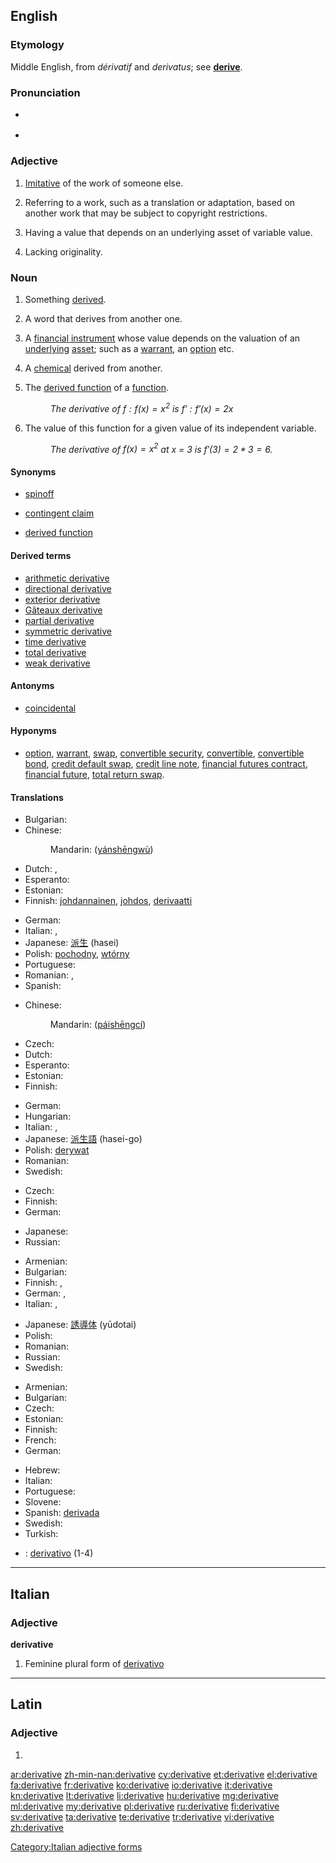 ==English==
{{wikipedia|dab=Derivative (disambiguation)|mul=Derivative}}

===Etymology===
Middle English, from {{etyl|fr}} ''dérivatif'' and {{etyl|la}} ''derivatus''; see '''[[derive]]'''.

===Pronunciation===
* {{a|UK}} {{IPA|/dɪˈɹɪvətɪv/}}
* {{audio|en-us-derivative.ogg|Audio (US)}}

===Adjective===
{{en-adj}}

# [[imitative|Imitative]] of the work of someone else.
# {{legal|copyright}} Referring to a work, such as a translation or adaptation, based on another work that may be subject to copyright restrictions.
# {{finance}} Having a value that depends on an underlying asset of variable value.
# Lacking originality.

===Noun===
{{en-noun}}

# Something [[derive|derived]].
# {{linguistics}} A word that derives from another one.
# {{finance}} A [[financial instrument]] whose value depends on the valuation of an [[underlying]] [[asset]]; such as a [[warrant]], an [[option]] etc.
# {{chemistry}} A [[chemical]] derived from another.
# {{calculus}} The [[derived function]] of a [[function]].
#: ''The derivative of <math>f:f(x) = x^2</math> is <math>f':f'(x) = 2x</math>''
# {{calculus}} The value of this function for a given value of its independent variable.
#: ''The derivative of <math>f(x) = x^2</math> at x = 3 is <math>f'(3) = 2 * 3 = 6</math>.''

====Synonyms====
* {{sense|something derived}} [[spinoff]]
* {{sense|finance}} [[contingent claim]]
* {{sense|in analysis: function}} [[derived function]]

====Derived terms====
* [[arithmetic derivative]]
* [[directional derivative]]
* [[exterior derivative]]
* [[Gâteaux derivative]]
* [[partial derivative]]
* [[symmetric derivative]]
* [[time derivative]]
* [[total derivative]]
* [[weak derivative]]

====Antonyms====
* [[coincidental]]

====Hyponyms====
* {{sense|finance}} [[option]], [[warrant]], [[swap]], [[convertible security]], [[convertible]], [[convertible bond]], [[credit default swap]], [[credit line note]], [[financial futures contract]], [[financial future]], [[total return swap]].

====Translations====
{{trans-top|something derived}}
* Bulgarian: {{t+|bg|производно|n}}
* Chinese:
*: Mandarin: {{zh-ts|[[衍生]][[物]]|[[衍生]][[物]]}} ([[yán]][[shēng]][[wù]])
* Dutch: {{t-|nl|afgeleide|f}}, {{t+|nl|derivaat|n}}
* Esperanto: {{t-|eo|derivaĵo}}
* Estonian: {{t-|et|tuletis}}
* Finnish: [[johdannainen]], [[johdos]], [[derivaatti]]
{{trans-mid}}
* German: {{t+|de|Ableitung|f}}
* Italian: {{t+|it|derivato|m}}, {{t+|it|derivata|f}}
* Japanese: [[派生]] (hasei)
* Polish: [[pochodny]], [[wtórny]]
* Portuguese: {{t+|pt|derivado|m}}
* Romanian: {{t-|ro|derivat|m}}, {{t-|ro|derivată|f}}
* Spanish: {{t-|es|derivado}}
{{trans-bottom}}

{{trans-top|word that derives from another}}
* Chinese:
*: Mandarin: {{zh-ts|[[派生]][[詞]]|[[派生]][[词]]}} ([[pái]][[shēng]][[cí]])
* Czech: {{t-|cs|odvozenina|f}}
* Dutch: {{t+|nl|afleiding|f}}
* Esperanto: {{t-|eo|derivaĵo}}
* Estonian: {{t-|et|tuletis}}
* Finnish: {{t+|fi|johdos}}
{{trans-mid}}
* German: {{t+|de|Ableitung|f}}
* Hungarian: {{t-|hu|származékszó}}
* Italian: {{t+|it|derivato|m}}, {{t+|it|derivata|f}}
* Japanese: [[派生語]] (hasei-go)
* Polish: [[derywat]] {{m}}
* Romanian: {{t-|ro|derivat|n}}
* Swedish: {{t+|sv|avledning|c}}
{{trans-bottom}}

{{trans-top|financial instrument whose value depends on the valuation of an underlying instrument}}
* Czech: {{t-|cs|derivát|m}}
* Finnish: {{t+|fi|johdannainen}}
* German: {{t+|de|Derivat|n}}
{{trans-mid}}
* Japanese: {{t+|ja|デリバティブ|tr=deribathibu}}
* Russian: {{t+|ru|дериватив|m}}
{{trans-bottom}}

{{trans-top|chemical derived from another}}
* Armenian: {{t-|hy|ածանցյալ|tr=acancʿyal|sc=Armn}}
* Bulgarian: {{t+|bg|производно}}
* Finnish: {{t+|fi|johdos}}, {{t+|fi|johdannainen}}
* German: {{t+|de|Abkömmling|m}}, {{t+|de|Derivat|n}}
* Italian: {{t+|it|derivato|m}}, {{t+|it|derivata|f}}
{{trans-mid}}
* Japanese: [[誘導体]] (yūdotai)
* Polish: {{t+|pl|pochodna|f}}
* Romanian: {{t-|ro|derivat|n}}
* Russian: {{t-|ru|производное|n}}
* Swedish: {{t+|sv|derivat|n}}
{{trans-bottom}}

{{trans-see|in analysis: function|derived function}}
{{trans-top|in analysis: value}}
* Armenian: {{t-|hy|ածանցյալ|tr=acancʿyal|sc=Armn}}
* Bulgarian: {{t+|bg|производна|f}}
* Czech: {{t-|cs|derivace|f}}
* Estonian: {{t-|et|tuletis}}
* Finnish: {{t+|fi|derivaatta}}
* French: {{t+|fr|dérivée|f}}
* German: {{t+|de|Ableitung|f}}
{{trans-mid}}
* Hebrew: {{t+|he|נגזרת|f|tr=nigzéret}}
* Italian: {{t+|it|derivata|f}}
* Portuguese: {{t+|pt|derivada|f}}
* Slovene: {{t-|sl|odvod|m}}
* Spanish: [[derivida#Spanish|derivada]] {{f}}
* Swedish: {{t+|sv|derivata|c}}
* Turkish: {{t+|tr|türev}}
{{trans-bottom}}

<!--Remove this section once all of the translations below have been moved into the tables above.-->
{{checktrans-top}}
* {{ttbc|es}}: [[derivativo]] {{m}} (1-4)
{{trans-bottom}}

----

==Italian==

===Adjective===
'''derivative''' {{f}}

# Feminine plural form of [[derivativo]]

[[Category:Italian adjective forms]]

----

==Latin==

===Adjective===
{{la-adj-form|dērīvātīve}}

# {{inflection of|derivativus|dērīvātīvus|voc|m|s|lang=la}}

[[ar:derivative]]
[[zh-min-nan:derivative]]
[[cy:derivative]]
[[et:derivative]]
[[el:derivative]]
[[fa:derivative]]
[[fr:derivative]]
[[ko:derivative]]
[[io:derivative]]
[[it:derivative]]
[[kn:derivative]]
[[lt:derivative]]
[[li:derivative]]
[[hu:derivative]]
[[mg:derivative]]
[[ml:derivative]]
[[my:derivative]]
[[pl:derivative]]
[[ru:derivative]]
[[fi:derivative]]
[[sv:derivative]]
[[ta:derivative]]
[[te:derivative]]
[[tr:derivative]]
[[vi:derivative]]
[[zh:derivative]]